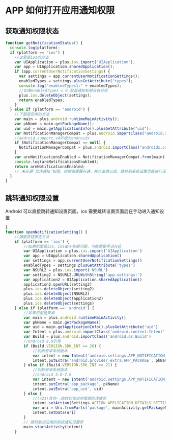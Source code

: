 # APP 如何打开应用通知权限

## 获取通知权限状态

```js
function getNotificationStatus() {
  console.log(platform);
  if (platform == "ios") {
    //这里是ios的方法
    var UIApplication = plus.ios.import("UIApplication");
    var app = UIApplication.sharedApplication();
    if (app.currentUserNotificationSettings) {
      var settings = app.currentUserNotificationSettings();
      enabledTypes = settings.plusGetAttribute("types");
      console.log("enabledTypes1:" + enabledTypes);
      //如果enabledTypes = 0 就是通知权限没有开启
      plus.ios.deleteObject(settings);
      return enabledTypes;
    }
  } else if (platform == "android") {
    //下面是安卓的方法
    var main = plus.android.runtimeMainActivity();
    var pkName = main.getPackageName();
    var uid = main.getApplicationInfo().plusGetAttribute("uid");
    var NotificationManagerCompat = plus.android.importClass("android.support.v4.app.NotificationManagerCompat");
    //android.support.v4升级为androidx
    if (NotificationManagerCompat == null) {
      NotificationManagerCompat = plus.android.importClass("androidx.core.app.NotificationManagerCompat");
    }
    var areNotificationsEnabled = NotificationManagerCompat.from(main).areNotificationsEnabled();
    console.log(areNotificationsEnabled);
    return areNotificationsEnabled;
    // 未开通‘允许通知’权限，则弹窗提醒开通，并点击确认后，跳转到系统设置页面进行设置
  }
}
```

## 跳转通知权限设置

Android 可以直接跳转通知设置页面。ios 需要跳转设置页面后在手动进入通知设置

```js
}
function openNotificationSetting() {
	//弹窗按钮绑定方法
	if (platform == 'ios') {
		//如果机型是ios，ios由于权限问题，可能需要手动开启
		var UIApplication = plus.ios.import('UIApplication')
		var app = UIApplication.sharedApplication()
		var settings = app.currentUserNotificationSettings()
		enabledTypes = settings.plusGetAttribute('types')
		var NSURL2 = plus.ios.import('NSURL')
		var setting2 = NSURL2.URLWithString('app-settings:')
		var application2 = UIApplication.sharedApplication()
		application2.openURL(setting2)
		plus.ios.deleteObject(setting2)
		plus.ios.deleteObject(NSURL2)
		plus.ios.deleteObject(application2)
		plus.ios.deleteObject(settings)
	} else if (platform == 'android') {
		//如果机型是安卓
		var main = plus.android.runtimeMainActivity()
		var pkName = main.getPackageName()
		var uid = main.getApplicationInfo().plusGetAttribute('uid')
		var Intent = plus.android.importClass('android.content.Intent')
		var Build = plus.android.importClass('android.os.Build')
		//android 8.0引导
		if (Build.VERSION.SDK_INT >= 26) {
			//判断安卓系统版本
			var intent = new Intent('android.settings.APP_NOTIFICATION_SETTINGS')
			intent.putExtra('android.provider.extra.APP_PACKAGE', pkName)
		} else if (Build.VERSION.SDK_INT >= 21) {
			//判断安卓系统版本
			//android 5.0-7.0
			var intent = new Intent('android.settings.APP_NOTIFICATION_SETTINGS')
			intent.putExtra('app_package', pkName)
			intent.putExtra('app_uid', uid)
		} else {
			//(<21)其他--跳转到该应用管理的详情页
			intent.setAction(Settings.ACTION_APPLICATION_DETAILS_SETTINGS)
			var uri = Uri.fromParts('package', mainActivity.getPackageName(), null)
			intent.setData(uri)
		}
		// 跳转到该应用的系统通知设置页
		main.startActivity(intent)
	}
```
